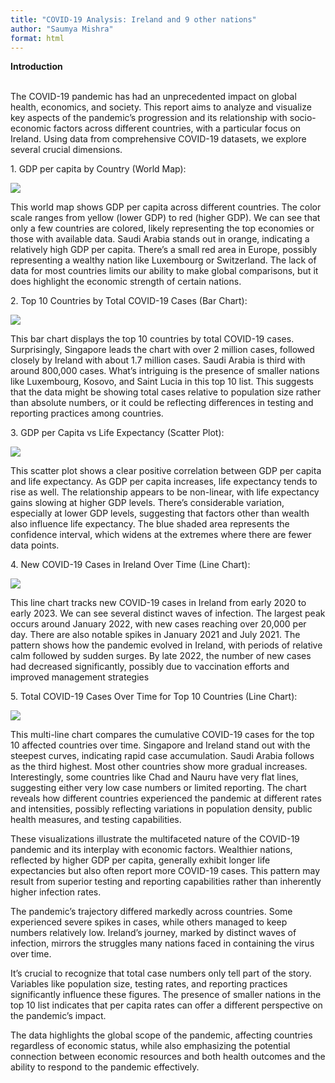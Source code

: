 ---
title: "COVID-19 Analysis: Ireland and 9 other nations"
author: "Saumya Mishra"
format: html
---

**Introduction**

\
The COVID-19 pandemic has had an unprecedented impact on global health, economics, and society. This report aims to analyze and visualize key aspects of the pandemic's progression and its relationship with socio-economic factors across different countries, with a particular focus on Ireland. Using data from comprehensive COVID-19 datasets, we explore several crucial dimensions.

1\. GDP per capita by Country (World Map):

![](images/world_map.png)

This world map shows GDP per capita across different countries. The color scale ranges from yellow (lower GDP) to red (higher GDP). We can see that only a few countries are colored, likely representing the top economies or those with available data. Saudi Arabia stands out in orange, indicating a relatively high GDP per capita. There's a small red area in Europe, possibly representing a wealthy nation like Luxembourg or Switzerland. The lack of data for most countries limits our ability to make global comparisons, but it does highlight the economic strength of certain nations.

2\. Top 10 Countries by Total COVID-19 Cases (Bar Chart):

![](images/bar_chart.png)

This bar chart displays the top 10 countries by total COVID-19 cases. Surprisingly, Singapore leads the chart with over 2 million cases, followed closely by Ireland with about 1.7 million cases. Saudi Arabia is third with around 800,000 cases. What's intriguing is the presence of smaller nations like Luxembourg, Kosovo, and Saint Lucia in this top 10 list. This suggests that the data might be showing total cases relative to population size rather than absolute numbers, or it could be reflecting differences in testing and reporting practices among countries.

3\. GDP per Capita vs Life Expectancy (Scatter Plot):

![](images/scatter_plot_regression_line.png)

This scatter plot shows a clear positive correlation between GDP per capita and life expectancy. As GDP per capita increases, life expectancy tends to rise as well. The relationship appears to be non-linear, with life expectancy gains slowing at higher GDP levels. There's considerable variation, especially at lower GDP levels, suggesting that factors other than wealth also influence life expectancy. The blue shaded area represents the confidence interval, which widens at the extremes where there are fewer data points.

4\. New COVID-19 Cases in Ireland Over Time (Line Chart):

![](images/line_chart_Ireland.png)

This line chart tracks new COVID-19 cases in Ireland from early 2020 to early 2023. We can see several distinct waves of infection. The largest peak occurs around January 2022, with new cases reaching over 20,000 per day. There are also notable spikes in January 2021 and July 2021. The pattern shows how the pandemic evolved in Ireland, with periods of relative calm followed by sudden surges. By late 2022, the number of new cases had decreased significantly, possibly due to vaccination efforts and improved management strategies

5\. Total COVID-19 Cases Over Time for Top 10 Countries (Line Chart):

![](images/line_chart_countries.png)

This multi-line chart compares the cumulative COVID-19 cases for the top 10 affected countries over time. Singapore and Ireland stand out with the steepest curves, indicating rapid case accumulation. Saudi Arabia follows as the third highest. Most other countries show more gradual increases. Interestingly, some countries like Chad and Nauru have very flat lines, suggesting either very low case numbers or limited reporting. The chart reveals how different countries experienced the pandemic at different rates and intensities, possibly reflecting variations in population density, public health measures, and testing capabilities.

These visualizations illustrate the multifaceted nature of the COVID-19 pandemic and its interplay with economic factors. Wealthier nations, reflected by higher GDP per capita, generally exhibit longer life expectancies but also often report more COVID-19 cases. This pattern may result from superior testing and reporting capabilities rather than inherently higher infection rates.

The pandemic's trajectory differed markedly across countries. Some experienced severe spikes in cases, while others managed to keep numbers relatively low. Ireland's journey, marked by distinct waves of infection, mirrors the struggles many nations faced in containing the virus over time.

It's crucial to recognize that total case numbers only tell part of the story. Variables like population size, testing rates, and reporting practices significantly influence these figures. The presence of smaller nations in the top 10 list indicates that per capita rates can offer a different perspective on the pandemic's impact.

The data highlights the global scope of the pandemic, affecting countries regardless of economic status, while also emphasizing the potential connection between economic resources and both health outcomes and the ability to respond to the pandemic effectively.
